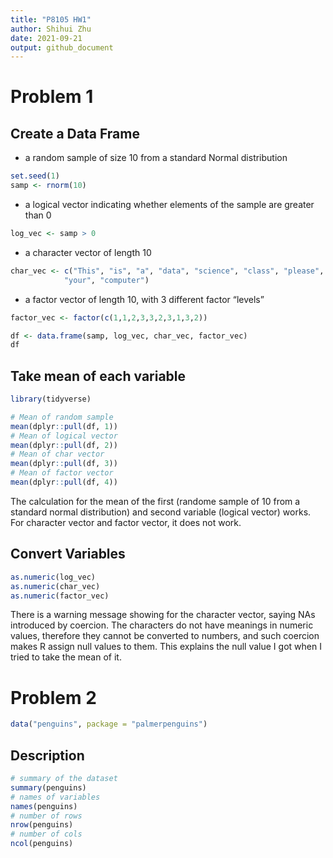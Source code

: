 ```yaml
---
title: "P8105 HW1"
author: Shihui Zhu
date: 2021-09-21
output: github_document
---
```


# Problem 1

## Create a Data Frame
* a random sample of size 10 from a standard Normal distribution
```r
set.seed(1)
samp <- rnorm(10)
```

* a logical vector indicating whether elements of the sample are greater than 0
```r
log_vec <- samp > 0
```

* a character vector of length 10
```r
char_vec <- c("This", "is", "a", "data", "science", "class", "please", "bring", 
            "your", "computer")
```

* a factor vector of length 10, with 3 different factor “levels”
```r
factor_vec <- factor(c(1,1,2,3,3,2,3,1,3,2))
```


```r
df <- data.frame(samp, log_vec, char_vec, factor_vec)
df
```

## Take mean of each variable
```r
library(tidyverse)
```

```r
# Mean of random sample
mean(dplyr::pull(df, 1))
# Mean of logical vector
mean(dplyr::pull(df, 2))
# Mean of char vector
mean(dplyr::pull(df, 3))
# Mean of factor vector
mean(dplyr::pull(df, 4))
```

The calculation for the mean of the first (randome sample of 10 from a standard normal distribution) and second variable (logical vector) works. For 
character vector and factor vector, it does not work. 

## Convert Variables
```r
as.numeric(log_vec)
as.numeric(char_vec)
as.numeric(factor_vec)
```

There is a warning message showing for the character vector, saying NAs 
introduced by coercion. The characters do not have meanings in numeric values, 
therefore they cannot be converted to numbers, and such coercion makes R 
assign null values to them. This explains the null value I got when I tried to 
take the mean of it. 

# Problem 2
```r
data("penguins", package = "palmerpenguins")
```
## Description
```r
# summary of the dataset
summary(penguins)
# names of variables
names(penguins)
# number of rows
nrow(penguins)
# number of cols
ncol(penguins)
```